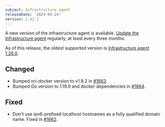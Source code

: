 ```yaml
---
subject: Infrastructure agent
releaseDate: '2023-05-24'
version: 1.42.1
---
```


A new version of the infrastructure agent is available. [Update the Infrastructure agent](/docs/infrastructure/install-configure-manage-infrastructure/update-or-uninstall/update-infrastructure-agent) regularly, at least every three months.

As of this release, the oldest supported version is [Infrastructure agent 1.26.0](https://docs.newrelic.com/docs/release-notes/infrastructure-release-notes/infrastructure-agent-release-notes/new-relic-infrastructure-agent-1260/).

## Changed
* Bumped nri-docker version to v1.8.2 in [#1663](https://github.com/newrelic/infrastructure-agent/pull/1663).
* Bumped Go version to 1.19.9 and docker dependencies in [#1664](https://github.com/newrelic/infrastructure-agent/pull/1664).

## Fixed
* Don't use ipv6-prefixed localhost hostnames as a fully qualified domain name. Fixed in [#1662](https://github.com/newrelic/infrastructure-agent/pull/1662).
